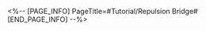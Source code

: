 <%-- [PAGE_INFO]
PageTitle=#Tutorial/Repulsion Bridge#
[END_PAGE_INFO] --%>
{{Tutorial
|sort      = 600401
|title     = Repulsion Bridge
|subtitle  = 
|type      = Adventure
|about     = 
|image1    = Tutorial Repulsion Bridge 1.png{{subst:void|<!--$UPLOAD:<<SpriteOutput/TutorialPic/TutorialPage_600401.png>-<Tutorial Repulsion Bridge 1.png>-<Tutorial Files>>-->}}
|text1     = A {{Color|h|nobold=1|repulsion bridge}} can either be orange or blue. Using the {{Color|h|nobold=1|control device}} to change the active bridge will lead you to unexpected destinations.
|image2    = Tutorial Repulsion Bridge 2.png{{subst:void|<!--$UPLOAD:<<SpriteOutput/TutorialPic/TutorialPage_600402.png>-<Tutorial Repulsion Bridge 2.png>-<Tutorial Files>>-->}}
|text2     = Only one color can be turned on at any given time. When the switch on the {{Color|h|nobold=1|control device}} lights up, the {{Color|h|nobold=1|repulsion bridge}} of the same color will appear.
}}